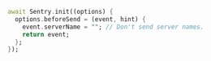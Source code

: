```dart {3}
await Sentry.init((options) {
  options.beforeSend = (event, hint) {
    event.serverName = ""; // Don't send server names.
    return event;
  };
});
```
